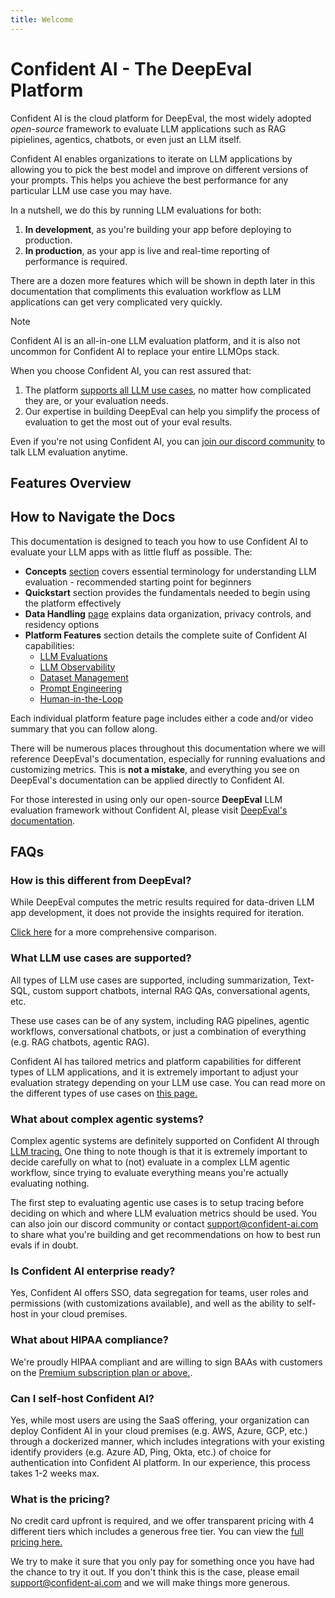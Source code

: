 ```yaml
---
title: Welcome
---
```



# Confident AI - The DeepEval Platform

Confident AI is the cloud platform for DeepEval, the most widely adopted _open-source_ framework to evaluate LLM applications such as RAG pipielines, agentics, chatbots, or even just an LLM itself.

Confident AI enables organizations to iterate on LLM applications by allowing you to pick the best model and improve on different versions of your prompts. This helps you achieve the best performance for any particular LLM use case you may have.

In a nutshell, we do this by running LLM evaluations for both:

1. **In development**, as you're building your app before deploying to production.
2. **In production**, as your app is live and real-time reporting of performance is required.

There are a dozen more features which will be shown in depth later in this documentation that compliments this evaluation workflow as LLM applications can get very complicated very quickly.

> [!NOTE]
>
> Confident AI is an all-in-one LLM evaluation platform, and it is also not uncommon for Confident AI to replace your entire LLMOps stack.

When you choose Confident AI, you can rest assured that:

1. The platform [supports all LLM use cases](/llm-use-cases), no matter how complicated they are, or your evaluation needs.
2. Our expertise in building DeepEval can help you simplify the process of evaluation to get the most out of your eval results.

Even if you're not using Confident AI, you can [join our discord community](https://discord.com/invite/a3K9c8GRGt) to talk LLM evaluation anytime.

## Features Overview

<Cards>
  <Cards.Card arrow title="LLM Evaluation" href="/llm-evaluation/overview" />
  <Cards.Card
    arrow
    title="LLM Observability"
    href="/llm-observability/overview"
  />
  <Cards.Card arrow title="Prompt Studio" href="/prompt-studio/overview" />
  <Cards.Card arrow title="Dataset Editor" href="/dataset-editor/overview" />
  <Cards.Card
    arrow
    title="Human-in-the-Loop"
    href="/human-in-the-loop/overview"
  />
  <Cards.Card arrow title="Red Teaming" href="/llm-red-teaming" />
</Cards>

## How to Navigate the Docs

This documentation is designed to teach you how to use Confident AI to evaluate your LLM apps with as little fluff as possible. The:

- **Concepts** [section](/concepts/test-cases) covers essential terminology for understanding LLM evaluation - recommended starting point for beginners
- **Quickstart** section provides the fundamentals needed to begin using the platform effectively
- **Data Handling** [page](/data-handling) explains data organization, privacy controls, and residency options
- **Platform Features** section details the complete suite of Confident AI capabilities:
  - [LLM Evaluations](/llm-evaluation/overview)
  - [LLM Observability](/llm-observability/overview)
  - [Dataset Management](/dataset-editor/overview)
  - [Prompt Engineering](/prompt-studio/overview)
  - [Human-in-the-Loop](/human-in-the-loop/overview)

<Callout>
  Each individual platform feature page includes either a code and/or video
  summary that you can follow along.
</Callout>

There will be numerous places throughout this documentation where we will reference DeepEval's documentation, especially for running evaluations and customizing metrics. This is **not a mistake**, and everything you see on DeepEval's documentation can be applied directly to Confident AI.

For those interested in using only our open-source **DeepEval** LLM evaluation framework without Confident AI, please visit [DeepEval's documentation](https://deepeval.com).

## FAQs

### How is this different from DeepEval?

While DeepEval computes the metric results required for data-driven LLM app development, it does not provide the insights required for iteration.

[Click here](/why-confident-ai#deepeval-vs-confident-ai) for a more comprehensive comparison.

### What LLM use cases are supported?

All types of LLM use cases are supported, including summarization, Text-SQL, custom support chatbots, internal RAG QAs, conversational agents, etc.

These use cases can be of any system, including RAG pipelines, agentic workflows, conversational chatbots, or just a combination of everything (e.g. RAG chatbots, agentic RAG).

Confident AI has tailored metrics and platform capabilities for different types of LLM applications, and it is extremely important to adjust your evaluation strategy depending on your LLM use case. You can read more on the different types of use cases on [this page.](/llm-use-cases)

### What about complex agentic systems?

Complex agentic systems are definitely supported on Confident AI through [LLM tracing.](/llm-observability/llm-tracing) One thing to note though is that it is extremely important to decide carefully on what to (not) evaluate in a complex LLM agentic workflow, since trying to evaluate everything means you're actually evaluating nothing.

The first step to evaluating agentic use cases is to setup tracing before deciding on which and where LLM evaluation metrics should be used. You can also join our discord community or contact support@confident-ai.com to share what you're building and get recommendations on how to best run evals if in doubt.

### Is Confident AI enterprise ready?

Yes, Confident AI offers SSO, data segregation for teams, user roles and permissions (with customizations available), and well as the ability to self-host in your cloud premises.

### What about HIPAA compliance?

We're proudly HIPAA compliant and are willing to sign BAAs with customers on the [Premium subscription plan or above.](https://confident-ai.com/pricing).

### Can I self-host Confident AI?

Yes, while most users are using the SaaS offering, your organization can deploy Confident AI in your cloud premises (e.g. AWS, Azure, GCP, etc.) through a dockerized manner, which includes integrations with your existing identify providers (e.g. Azure AD, Ping, Okta, etc.) of choice for authentication into Confident AI platform. In our experience, this process takes 1-2 weeks max.

### What is the pricing?

No credit card upfront is required, and we offer transparent pricing with 4 different tiers which includes a generous free tier. You can view the [full pricing here.](https://confident-ai.com/pricing)

We try to make it sure that you only pay for something once you have had the chance to try it out. If you don't think this is the case, please email support@confident-ai.com and we will make things more generous.
